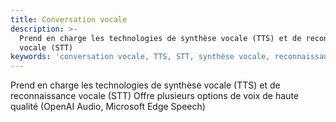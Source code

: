 ```yaml
---
title: Conversation vocale
description: >-
  Prend en charge les technologies de synthèse vocale (TTS) et de reconnaissance
  vocale (STT)
keywords: 'conversation vocale, TTS, STT, synthèse vocale, reconnaissance vocale'
---
```


<CardGroup cols={2}>
  <Card title="Conversion vocale" icon="microphone">
    Prend en charge les technologies de synthèse vocale (TTS) et de reconnaissance vocale (STT)
  </Card>
  <Card title="Multiples sources sonores" icon="volume-high">
    Offre plusieurs options de voix de haute qualité (OpenAI Audio, Microsoft Edge Speech)
  </Card>
</CardGroup>

